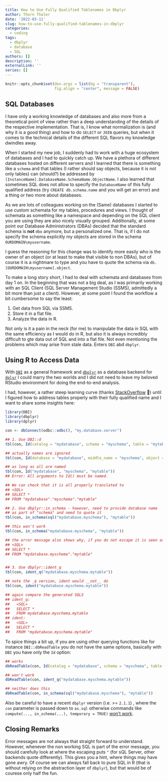 ```yaml
---
title: How to Use Fully Qualified Tablenames in Dbplyr
author: Thorn Thaler
date: '2022-03-11'
slug: how-to-use-fully-qualified-tablenames-in-dbplyr
categories:
  - coding
tags:
  - dbplyr
  - database
  - SQL
authors: []
description: ''
externalLink: ''
series: []
---
```



```r
knitr::opts_chunk$set(dev.args = list(bg = "transparent"), 
                      fig.align = "center", message = FALSE)
```

## SQL Databases

I have only a working knowledge of databases and also more from a theoretical point of 
view rather than a deep understanding of the details of the respective implementation. 
That is, I know what normalization is (and why it is a good thing) and how to do `SELECT` 
or `JOIN` queries, but when it comes to the technical details of the different SQL 
flavors my knowledge dwindles away.

When I started my new job, I suddenly had to work with a huge ecosystem of databases and
I had to quickly catch up. We have a plethora of different databases hosted on different
servers and I learned that there is something like a `schema` and that tables (I rather 
should say objects, because it is not only tables) can (should?) be addressed by `[InstanceName].DatabaseName.SchemaName.ObjectName`. I also 
learned that sometimes SQL does not allow to specify the `DatabaseName` of this fully 
qualified address (try `CREATE db.schema.name` and you will get an error) and a thing or
two more about databases. 

As we are lots of colleagues working on the (Same) databases I started to use custom
schemata for my tables, procedures and views. I thought of schemata as something like a
namespace and depending on the SQL client you are using they are also nicely visually
grouped. Additionally, at some point our Database Administrators (DBAs) decided that the 
standard schema is **not** `dbo` anymore, but a personalized one. That is, if I do not 
specify the schema explicitly my objects are stored in the 
schema `OURDOMAIN\myusername`. 

I guess the reasoning for this change was to identify more easily who is the owner of an
object (or at least to make that visible to non DBAs), but of course it is a nightmare to
type and you have to quote the schema via `db.[OURDOMAIN\myusername].object`.

To make a long story short, I had to deal with schemata and databases from day 1 on. In
the beginning that was not a big deal, as I was primarily working with an SQL Client 
(SQL Server Management Studio (SSMS), admittedly a bit more than just a client). However, 
at some point I found the workflow a bit cumbersome to say the least:

1. Get data from SQL via SSMS.
1. Store it in a flat file.
1. Analyze the data in R.

Not only is it a pain in the neck (for me) to manipulate the data in SQL with the same 
efficiency as I would do in R, but also it is always incredibly difficult to gte data
out of SQL and into a flat file. Not even mentioning the problems which may arise from
stale data. Enters `DBI` abd `dbplyr`.

## Using R to Access Data

With [`DBI`](https://dbi.r-dbi.org/) as a general framework and
[`dbplyr`](https://dbplyr.tidyverse.org/) as a database backend for
[`dplyr`](https://dplyr.tidyverse.org/) I could marry the two worlds and I did not need
to leave my beloved RStudio environment for doing the end-to-end analysis.

I had, however, a rather steep learning curve (thanks 
[StackOverflow](https://stackoverflow.com/) 💖) until I figured how to address tables 
properly with their fully qualified name and I want to share some insights here:

```r
library(DBI)
library(dbplyr)
library(dplyr)

con <- dbConnect(odbc::odbc(), "my.database.server")

## 1. Use DBI::d 
tbl(con, Id(catalog = "mydatabase", schema = "myschema", table = "mytable"))

## actually names are ignored
tbl(con, Id(database = "mydatabase", middle_name = "myschema", object = "mytable"))

## as long as all are named
tbl(con, Id("mydatabase", "myschema", "mytable"))
## Error: All arguments to Id() must be named.

## We can check that it is all properly translated to
## <SQL>
## SELECT *
## FROM "mydatabase"."myschema"."mytable"

## 2. Use dbplyr::in_schema - however, need to provide database name 
## as part of "schema" and need to quote it
tbl(con, in_schema(sql("mydatabase.myschema"), "mytable"))

## this won't work
tbl(con, in_schema("mydatabase.myschema", "mytable"))

## the error message also shows why, if you do not escape it is seen as one schema
## <SQL> 
## SELECT *
## FROM "mydatabase.myschema"."mytable"


## 3. Use dbplyr::ident_q
tbl(con, ident_q("mydatabase.myschema.mytable"))

## note the _q version, ident would __not__ do
tbl(con, ident("mydatabase.myschema.mytable"))

## again compare the generated SQLS
## ident_q:
##   <SQL>
##   SELECT *
##   FROM mydatabase.myschema.mytable
## ident:
##   <SQL>
##   SELECT *
##   FROM "mydatabase.myschema.mytable"
```

To spice things a bit up, if you are using other querying functions like for instance
`DBI::dbReadTable` you do not have the same options, basically with `DBI` you have only
the  `Id` option:

```r
## works
dbReadTable(con, Id(catalog = "mydatabase", schema = "myschema", table = "mytable"))

## won't work
dbReadTable(con, ident_q("mydatabase.myschema.mytable"))

## neither does this
dbReadTable(con, in_schema(sql("mydatabase.myschema"), "mytable"))
```

Also be careful to have a recent `dbplyr` version (i.e. >= `2.1.1`) , where the `con` 
parameter is passed down to `as.sql` otherwise commands like 
`compute(..., in_schema(...), temporary = TRUE)`
[won't work](https://github.com/tidyverse/dbplyr/issues/595).

## Closing Remarks

Error messages are not always that straight forward to understand. However, whenever the
non working SQL is part of the error message, you should carefully look at where the
escaping puts `"` (for sQL Server, other backends quote differently). This gives you a 
hint, where things may have gone awry. Of course we can always fall back to pure SQL in
R (that is without relying on the abstraction layer of `dbplyr`), but that would be of 
courese only half the fun.